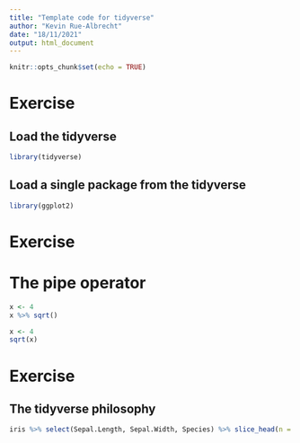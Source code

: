 ```yaml
---
title: "Template code for tidyverse"
author: "Kevin Rue-Albrecht"
date: "18/11/2021"
output: html_document
---
```


```r
knitr::opts_chunk$set(echo = TRUE)
```

# Exercise

## Load the tidyverse

```r
library(tidyverse)
```

## Load a single package from the tidyverse

```r
library(ggplot2)
```

# Exercise

# The pipe operator

```r
x <- 4
x %>% sqrt()
```

```r
x <- 4
sqrt(x)
```

# Exercise

## The tidyverse philosophy

```r
iris %>% select(Sepal.Length, Sepal.Width, Species) %>% slice_head(n = 3)
```

